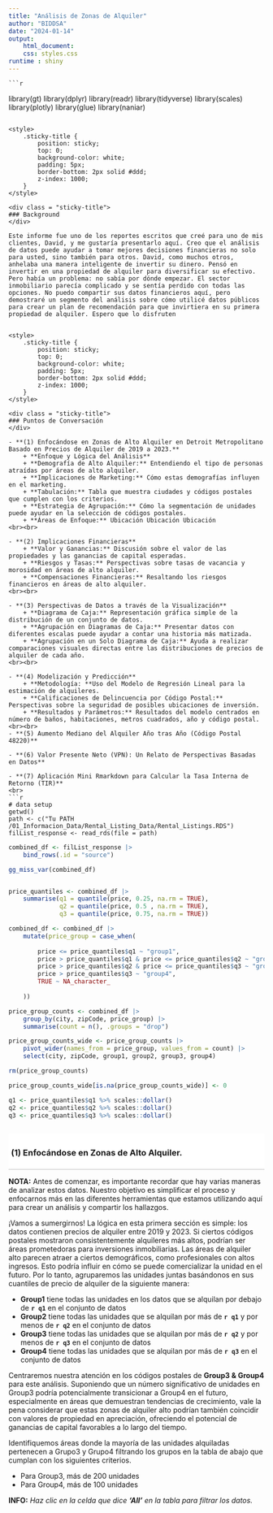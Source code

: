 ```yaml
---
title: "Análisis de Zonas de Alquiler"
author: "BIDDSA"
date: "2024-01-14"
output: 
    html_document:
    css: styles.css
runtime : shiny
---
```

    
    ```r
library(gt)
library(dplyr)
library(readr)
library(tidyverse)
library(scales)
library(plotly)
library(glue)
library(naniar)
```

<style>
    .sticky-title {
        position: sticky;
        top: 0;
        background-color: white;
        padding: 5px;
        border-bottom: 2px solid #ddd;
        z-index: 1000;
    }
</style>
    
<div class = "sticky-title">
### Background
</div>
    
Este informe fue uno de los reportes escritos que creé para uno de mis clientes, David, y me gustaría presentarlo aquí. Creo que el análisis de datos puede ayudar a tomar mejores decisiones financieras no solo para usted, sino también para otros. David, como muchos otros, anhelaba una manera inteligente de invertir su dinero. Pensó en invertir en una propiedad de alquiler para diversificar su efectivo. Pero había un problema: no sabía por dónde empezar. El sector inmobiliario parecía complicado y se sentía perdido con todas las opciones. No puedo compartir sus datos financieros aquí, pero demostraré un segmento del análisis sobre cómo utilicé datos públicos para crear un plan de recomendación para que invirtiera en su primera propiedad de alquiler. Espero que lo disfruten


<style>
    .sticky-title {
        position: sticky;
        top: 0;
        background-color: white;
        padding: 5px;
        border-bottom: 2px solid #ddd;
        z-index: 1000;
    }
</style>

<div class = "sticky-title">
### Puntos de Conversación
</div>
    
- **(1) Enfocándose en Zonas de Alto Alquiler en Detroit Metropolitano Basado en Precios de Alquiler de 2019 a 2023.**
    + **Enfoque y Lógica del Análisis**
    + **Demografía de Alto Alquiler:** Entendiendo el tipo de personas atraídas por áreas de alto alquiler.
    + **Implicaciones de Marketing:** Cómo estas demografías influyen en el marketing.
    + **Tabulación:** Tabla que muestra ciudades y códigos postales que cumplen con los criterios.
    + **Estrategia de Agrupación:** Cómo la segmentación de unidades puede ayudar en la selección de códigos postales.
    + **Áreas de Enfoque:** Ubicación Ubicación Ubicación
<br><br>

- **(2) Implicaciones Financieras**
    + **Valor y Ganancias:** Discusión sobre el valor de las propiedades y las ganancias de capital esperadas.
    + **Riesgos y Tasas:** Perspectivas sobre tasas de vacancia y morosidad en áreas de alto alquiler.
    + **Compensaciones Financieras:** Resaltando los riesgos financieros en áreas de alto alquiler.
<br><br>

- **(3) Perspectivas de Datos a través de la Visualización**
    + **Diagrama de Caja:** Representación gráfica simple de la distribución de un conjunto de datos.
    + **Agrupación en Diagramas de Caja:** Presentar datos con diferentes escalas puede ayudar a contar una historia más matizada.
    + **Agrupación en un Solo Diagrama de Caja:** Ayuda a realizar comparaciones visuales directas entre las distribuciones de precios de alquiler de cada año.
<br><br>

- **(4) Modelización y Predicción**
    + **Metodología: **Uso del Modelo de Regresión Lineal para la estimación de alquileres.
    + **Calificaciones de Delincuencia por Código Postal:** Perspectivas sobre la seguridad de posibles ubicaciones de inversión.
    + **Resultados y Parámetros:** Resultados del modelo centrados en número de baños, habitaciones, metros cuadrados, año y código postal.
<br><br>
- **(5) Aumento Mediano del Alquiler Año tras Año (Código Postal 48220)**

- **(6) Valor Presente Neto (VPN): Un Relato de Perspectivas Basadas en Datos**

- **(7) Aplicación Mini Rmarkdown para Calcular la Tasa Interna de Retorno (TIR)**
<br>
```r
# data setup
getwd()
path <- c("Tu PATH    /01_Informacion_Data/Rental_Listing_Data/Rental_Listings.RDS")
filList_response <- read_rds(file = path)

```


```r

combined_df <- filList_response |>
    bind_rows(.id = "source")

gg_miss_var(combined_df)


price_quantiles <- combined_df |>
    summarise(q1 = quantile(price, 0.25, na.rm = TRUE),
              q2 = quantile(price, 0.5 , na.rm = TRUE),
              q3 = quantile(price, 0.75, na.rm = TRUE))

combined_df <- combined_df |>
    mutate(price_group = case_when(
        
        price <= price_quantiles$q1 ~ "group1",
        price > price_quantiles$q1 & price <= price_quantiles$q2 ~ "group2",
        price > price_quantiles$q2 & price <= price_quantiles$q3 ~ "group3",
        price > price_quantiles$q3 ~ "group4",
        TRUE ~ NA_character_
        
    ))

price_group_counts <- combined_df |>
    group_by(city, zipCode, price_group) |>
    summarise(count = n(), .groups = "drop")

price_group_counts_wide <- price_group_counts |>
    pivot_wider(names_from = price_group, values_from = count) |>
    select(city, zipCode, group1, group2, group3, group4)

rm(price_group_counts)

```



```r

price_group_counts_wide[is.na(price_group_counts_wide)] <- 0

q1 <- price_quantiles$q1 %>% scales::dollar()
q2 <- price_quantiles$q2 %>% scales::dollar()
q3 <- price_quantiles$q3 %>% scales::dollar()



```

<style>
.sticky-title {
    position: sticky;
    top: 0;
    background-color: white;
    padding: 5px;
    border-bottom: 2px solid #ddd;
    z-index: 1000;
}
</style>

<div class="sticky-title">
### (1) Enfocándose en Zonas de Alto Alquiler.
</div>

__NOTA:__ Antes de comenzar, es importante recordar que hay varias maneras de analizar estos datos. Nuestro objetivo es simplificar el proceso y enfocarnos más en las diferentes herramientas que estamos utilizando aquí para crear un análisis y compartir los hallazgos.

¡Vamos a sumergirnos! La lógica en esta primera sección es simple: los datos contienen precios de alquiler entre 2019 y 2023. Si ciertos códigos postales mostraron consistentemente alquileres más altos, podrían ser áreas prometedoras para inversiones inmobiliarias. Las áreas de alquiler alto parecen atraer a ciertos demográficos, como profesionales con altos ingresos. Esto podría influir en cómo se puede comercializar la unidad en el futuro. Por lo tanto, agruparemos las unidades juntas basándonos en sus cuantiles de precio de alquiler de la siguiente manera:


- __Group1__ tiene todas las unidades en los datos que se alquilan por debajo de  __`r q1`__ en el conjunto de datos<br>
- __Group2__ tiene todas las unidades que se alquilan por más de __`r q1`__ y por menos de  __`r q2`__ en el conjunto de datos<br>
- __Group3__ tiene todas las unidades que se alquilan por más de __`r q2`__ y por menos de  __`r q3`__ en el conjunto de datos<br>
- __Group4__ tiene todas las unidades que se alquilan por más de __`r q3`__ en el conjunto de datos
 
Centraremos nuestra atención en los códigos postales de **Group3 & Group4** para este análisis. Suponiendo que un número significativo de unidades en Group3  podría potencialmente transicionar a  Group4 en el futuro, especialmente en áreas que demuestran tendencias de crecimiento, vale la pena considerar que estas zonas de alquiler alto podrían también coincidir con valores de propiedad en apreciación, ofreciendo el potencial de ganancias de capital favorables a lo largo del tiempo.

Identifiquemos áreas donde la mayoría de las unidades alquiladas pertenecen a Grupo3 y Grupo4 filtrando los grupos en la tabla de abajo que cumplan con los siguientes criterios.

 - Para Group3, más de 200 unidades
 - Para Group4, más de 100 unidades

**INFO:** *Haz clic en la celda que dice __'All'__ en la tabla para filtrar los datos.* 

```r

```







